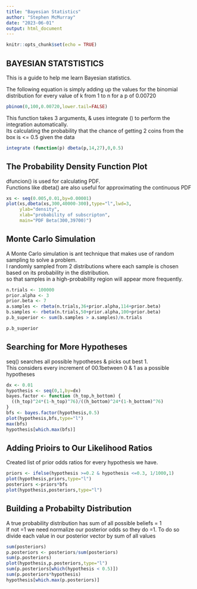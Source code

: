 ```yaml
---
title: "Bayesian Statistics"
author: "Stephen McMurray"
date: "2023-06-01"
output: html_document
---
```


```r
knitr::opts_chunk$set(echo = TRUE)
```

## BAYESIAN STATSTISTICS

This is a guide to help me learn Bayesian statistics.  

The following equation is simply adding up the values for the binomial distribution for every value of k from 1 to n for a p of 0.00720

```r
pbinom(0,100,0.00720,lower.tail=FALSE)
```

This function takes 3 arguments, & uses integrate () to perform the integration automatically.  
Its calculating the probability that the chance of getting 2 coins from the box is <= 0.5 given the data

```r
integrate (function(p) dbeta(p,14,27),0,0.5)
```

## The Probability Density Function Plot

dfuncion() is used for calculating PDF.  
Functions like dbeta() are also useful for approximating the continuous PDF

```r
xs <- seq(0.005,0.01,by=0.00001)
plot(xs,dbeta(xs,300,40000-300),type="l",lwd=3,
     ylab="density",
     xlab="probability of subscripton",
     main="PDF Beta(300,39700)")
```

## Monte Carlo Simulation

A Monte Carlo simulation is ant technique that makes use of random sampling to solve a problem.  
I randomly sampled from 2 distributions where each sample is chosen based on its probability in the distribution.  
so that samples in a high-probability region will appear more frequently.  

```r
n.trials <- 100000
prior.alpha <- 3
prior.beta <- 7
a.samples <- rbeta(n.trials,36+prior.alpha,114+prior.beta)
b.samples <- rbeta(n.trials,50+prior.alpha,100+prior.beta)
p.b_superior <- sum(b.samples > a.samples)/n.trials

p.b_superior  

```

## Searching for More Hypotheses

seq() searches all possible hypotheses & picks out best 1.  
This considers every increment of 00.1between 0 & 1 as a possible hypotheses

```r
dx <- 0.01
hypothesis <- seq(0,1,by=dx)
bayes.factor <- function (h_top,h_bottom) {
  ((h_top)^24*(1-h_top)^76)/((h_bottom)^24*(1-h_bottom)^76)
}
bfs <- bayes.factor(hypothesis,0.5)
plot(hypothesis,bfs,type="l")
max(bfs)
hypothesis[which.max(bfs)]
```

## Adding Prioirs to Our Likelihood Ratios

Created list of prior odds ratios for every hypothesis we have.

```r
priors <- ifelse(hypothesis >=0.2 & hypothesis <=0.3, 1/1000,1)
plot(hypothesis,priors,type="l")
posteriors <-priors*bfs
plot(hypothesis,posteriors,type="l")
```

## Building a Probabilty Distribution

A true probability distribution has sum of all possible beliefs = 1  
If not =1 we need normalize our posterior odds so they do =1.
To do so divide each value in our posterior vector by sum of all values

```r
sum(posteriors)
p.posteriors <- posteriors/sum(posteriors)
sum(p.posteriors)
plot(hypothesis,p.posteriors,type="l")
sum(p.posteriors[which(hypothesis < 0.5)])
sum(p.posteriors*hypothesis)
hypothesis[which.max(p.posteriors)]
```

